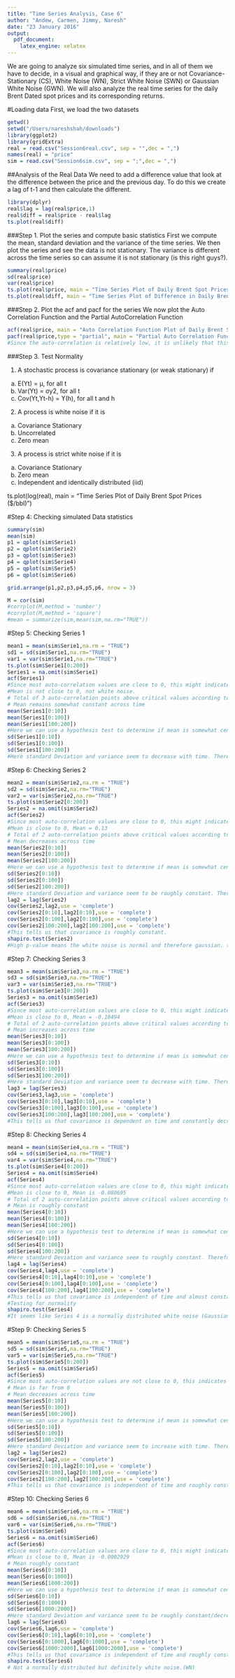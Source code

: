 ```yaml
---
title: "Time Series Analysis, Case 6"
author: "Andew, Carmen, Jimmy, Naresh"
date: "23 January 2016"
output: 
  pdf_document: 
    latex_engine: xelatex
---
```


We are going to analyze six simulated time series, and in all of them we have to decide,
in a visual and graphical way, if they are or not Covariance-Stationary (CS), White Noise
(WN), Strict White Noise (SWN) or Gaussian White Noise (GWN). We will also analyze
the real time series for the daily Brent Dated spot prices and its corresponding returns.

#Loading data
First, we load the two datasets
```r
getwd()
setwd("/Users/nareshshah/downloads")
library(ggplot2)
library(gridExtra)
real = read.csv("Session6real.csv", sep = "",dec = ",")
names(real) = "price"
sim = read.csv("Session6sim.csv", sep = ";",dec = ",")
```


##Analysis of the Real Data
We need to add a difference value that look at the difference between the price and the previous day. To do this we create a lag of t-1 and then calculate the different.
```r
library(dplyr)
real$lag = lag(real$price,1)
real$diff = real$price - real$lag
ts.plot(real$diff)
```


###Step 1. Plot the series and compute basic statistics
First we compute the mean, standard deviation and the variance of the time series. We then plot the series and see the data is not stationary. The variance is different across the time series so can assume it is not stationary (is this right guys?). 
```r
summary(real$price)
sd(real$price)
var(real$price)
ts.plot(real$price, main = "Time Series Plot of Daily Brent Spot Prices ($/bbl)")
ts.plot(real$diff, main = "Time Series Plot of Difference in Daily Brent Spot Prices ($/bbl)")
```

###Step 2. Plot the acf and pacf for the series
We now plot the Auto Correlation Function and the Partial AutoCorrelation Function
```r
acf(real$price, main = "Auto Correlation Function Plot of Daily Brent Spot Prices ($/bbl)")
pacf(real$price,type = "partial", main = "Partial Auto Correlation Function Plot of Daily Brent Spot Prices ($/bbl)")
#Since the auto-correlation is relatively low, it is unlikely that this is white noise.
```


###Step 3. Test Normality

1. A stochastic process is covariance stationary (or weak stationary) if
  a. E(Yt) = µ, for all t
  b. Var(Yt) = σy2, for all t
  c. Cov(Yt,Yt-h) = ϒ(h), for all t and h
2. A process is white noise if it is
  a. Covariance Stationary
  b. Uncorrelated
  c. Zero mean
3. A process is strict white noise if it is
  a. Covariance Stationary
  b. Zero mean
  c. Independent and identically distributed (iid)

ts.plot(log(real), main = "Time Series Plot of Daily Brent Spot Prices ($/bbl)")

#Step 4: Checking simulated Data statistics
```r
summary(sim)
mean(sim)
p1 = qplot(sim$Serie1)
p2 = qplot(sim$Serie2)
p3 = qplot(sim$Serie3)
p4 = qplot(sim$Serie4)
p5 = qplot(sim$Serie5)
p6 = qplot(sim$Serie6)

grid.arrange(p1,p2,p3,p4,p5,p6, nrow = 3)

M = cor(sim)
#corrplot(M,method = 'number')
#corrplot(M,method = 'square')
#mean = summarize(sim,mean(sim,na.rm="TRUE"))

```
#Step 5: Checking Series 1
```r
mean1 = mean(sim$Serie1,na.rm = "TRUE")
sd1 = sd(sim$Serie1,na.rm="TRUE")
var1 = var(sim$Serie1,na.rm="TRUE")
ts.plot(sim$Serie1[0:200])
Series1 = na.omit(sim$Serie1)
acf(Series1)
#Since most auto-correlation values are close to 0, this might indicate white noise.
#Mean is not close to 0, not white noise.
# Total of 3 auto-correlation points above critical values according to the chart. 3/200 does not cross the 95% of points under threshold limit. 
# Mean remains somewhat constant across time
mean(Series1[0:10])
mean(Series1[0:100])
mean(Series1[100:200])
#Here we can use a hypothesis test to determine if mean is somewhat centered around 2, but it is quite obvious from the graph and the above three tests.
sd(Series1[0:10])
sd(Series1[0:100])
sd(Series1[100:200])
#Here standard Deviation and variance seem to decrease with time. Therefore, this series is not stationary either.
```
#Step 6: Checking Series 2
```r
mean2 = mean(sim$Serie2,na.rm = "TRUE")
sd2 = sd(sim$Serie2,na.rm="TRUE")
var2 = var(sim$Serie2,na.rm="TRUE")
ts.plot(sim$Serie2[0:200])
Series2 = na.omit(sim$Serie2)
acf(Series2)
#Since most auto-correlation values are close to 0, this might indicate white noise.
#Mean is close to 0, Mean = 0.13
# Total of 2 auto-correlation points above critical values according to the chart. 2/200 does not cross the 95% of points under threshold limit. 
# Mean decreases across time
mean(Series2[0:10])
mean(Series2[0:100])
mean(Series2[100:200])
#Here we can use a hypothesis test to determine if mean is somewhat centered around 0, but it is quite obvious from the graph and the above three tests.
sd(Series2[0:10])
sd(Series2[0:100])
sd(Series2[100:200])
#Here standard Deviation and variance seem to be roughly constant. Therefore, this series is not covariance stationary either.
lag2 = lag(Series2)
cov(Series2,lag2,use = 'complete')
cov(Series2[0:10],lag2[0:10],use = 'complete')
cov(Series2[0:100],lag2[0:100],use = 'complete')
cov(Series2[100:200],lag2[100:200],use = 'complete')
#This tells us that covariance is roughly constant.
shapiro.test(Series2)
#High p-value means the white noise is normal and therefore gaussian. (SWN,GWN)

```

#Step 7: Checking Series 3
```r
mean3 = mean(sim$Serie3,na.rm = "TRUE")
sd3 = sd(sim$Serie3,na.rm="TRUE")
var3 = var(sim$Serie3,na.rm="TRUE")
ts.plot(sim$Serie3[0:200])
Series3 = na.omit(sim$Serie3)
acf(Series3)
#Since most auto-correlation values are close to 0, this might indicate white noise.
#Mean is close to 0, Mean = -0.10494
# Total of 2 auto-correlation points above critical values according to the chart. 2/200 does not cross the 95% of points under threshold limit. 
# Mean increases across time
mean(Series3[0:10])
mean(Series3[0:100])
mean(Series3[100:200])
#Here we can use a hypothesis test to determine if mean is somewhat centered around 0, but it is quite obvious from the graph and the above three tests.
sd(Series3[0:10])
sd(Series3[0:100])
sd(Series3[100:200])
#Here standard Deviation and variance seem to decrease with time. Therefore, this series is not covariance stationary either.
lag3 = lag(Series3)
cov(Series3,lag3,use = 'complete')
cov(Series3[0:10],lag3[0:10],use = 'complete')
cov(Series3[0:100],lag3[0:100],use = 'complete')
cov(Series3[100:200],lag3[100:200],use = 'complete')
#This tells us that covariance is dependent on time and constantly decreasing based on time. Which makes this not white noise. Removing the damping factor would probably convert this into white noise.


```

#Step 8: Checking Series 4
```r
mean4 = mean(sim$Serie4,na.rm = "TRUE")
sd4 = sd(sim$Serie4,na.rm="TRUE")
var4 = var(sim$Serie4,na.rm="TRUE")
ts.plot(sim$Serie4[0:200])
Series4 = na.omit(sim$Serie4)
acf(Series4)
#Since most auto-correlation values are close to 0, this might indicate white noise.
#Mean is close to 0, Mean is -0.080695
# Total of 2 auto-correlation points above critical values according to the chart. 2/200 does not cross the 95% of points under threshold limit. 
# Mean is roughly constant
mean(Series4[0:10])
mean(Series4[0:100])
mean(Series4[100:200])
#Here we can use a hypothesis test to determine if mean is somewhat centered around 0, but it is quite obvious from the graph and the above three tests.
sd(Series4[0:10])
sd(Series4[0:100])
sd(Series4[100:200])
#Here standard Deviation and variance seem to roughly constant. Therefore, this series is covariance stationary.
lag4 = lag(Series4)
cov(Series4,lag4,use = 'complete')
cov(Series4[0:10],lag4[0:10],use = 'complete')
cov(Series4[0:100],lag4[0:100],use = 'complete')
cov(Series4[100:200],lag4[100:200],use = 'complete')
#This tells us that covariance is independent of time and almost constant.
#Testing for normality
shapiro.test(Series4)
#It seems like Series 4 is a normally distributed white noise (Gaussian White noise and strictly white noise) (SWN,GWN)

```

#Step 9: Checking Series 5
```r
mean5 = mean(sim$Serie5,na.rm = "TRUE")
sd5 = sd(sim$Serie5,na.rm="TRUE")
var5 = var(sim$Serie5,na.rm="TRUE")
ts.plot(sim$Serie5[0:200])
Series5 = na.omit(sim$Serie5)
acf(Series5)
#Since most auto-correlation values are not close to 0, this indicates a definite time series pattern.
# Mean is far from 0
# Mean decreases across time
mean(Series5[0:10])
mean(Series5[0:100])
mean(Series5[100:200])
#Here we can use a hypothesis test to determine if mean is somewhat centered around 0, but it is quite obvious from the graph and the above three tests.
sd(Series5[0:10])
sd(Series5[0:100])
sd(Series5[100:200])
#Here standard Deviation and variance seem to increase with time. Therefore, this series is not covariance stationary either.
lag2 = lag(Series2)
cov(Series2,lag2,use = 'complete')
cov(Series2[0:10],lag2[0:10],use = 'complete')
cov(Series2[0:100],lag2[0:100],use = 'complete')
cov(Series2[100:200],lag2[100:200],use = 'complete')
#This tells us that covariance is independent of time and roughly constant.
```

#Step 10: Checking Series 6
```r
mean6 = mean(sim$Serie6,na.rm = "TRUE")
sd6 = sd(sim$Serie6,na.rm="TRUE")
var6 = var(sim$Serie6,na.rm="TRUE")
ts.plot(sim$Serie6)
Series6 = na.omit(sim$Serie6)
acf(Series6)
#Since most auto-correlation values are close to 0, this might indicate white noise.
#Mean is close to 0, Mean is -0.0002929
# Mean roughly constant
mean(Series6[0:10])
mean(Series6[0:1000])
mean(Series6[1000:200])
#Here we can use a hypothesis test to determine if mean is somewhat centered around 0, but it is quite obvious from the graph and the above three tests.
sd(Series6[0:10])
sd(Series6[0:1000])
sd(Series6[1000:2000])
#Here standard Deviation and variance seem to be roughly constant/decrease with time. Therefore, this series is perhaps covariance stationary.
lag6 = lag(Series6)
cov(Series6,lag6,use = 'complete')
cov(Series6[0:10],lag6[0:10],use = 'complete')
cov(Series6[0:1000],lag6[0:1000],use = 'complete')
cov(Series6[1000:2000],lag6[1000:2000],use = 'complete')
#This tells us that covariance is independent of time and roughly constant.
shapiro.test(Series6)
# Not a normally distributed but definitely white noise.(WN)

```

